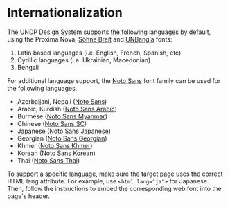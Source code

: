 
<Meta
  title="Getting started/Internationalization"
/>

# Internationalization

The UNDP Design System supports the following languages by default, using the Proxima Nova, [Söhne Breit](https://klim.co.nz/retail-fonts/soehne-breit/) and [UNBangla](https://www.undp.org/bangladesh/publications/un-bangla-font) fonts:
1. Latin based languages (i.e. English, French, Spanish, etc)
2. Cyrillic languages (i.e. Ukrainian, Macedonian)
3. Bengali

For additional language support, the [Noto Sans](https://fonts.google.com/noto/specimen/Noto+Sans) font family can be used for the following languages,

- Azerbaijani, Nepali ([Noto Sans](https://fonts.google.com/noto/specimen/Noto+Sans))
- Arabic, Kurdish ([Noto Sans Arabic](https://fonts.google.com/noto/specimen/Noto+Sans+Arabic))
- Burmese ([Noto Sans Myanmar](https://fonts.google.com/noto/specimen/Noto+Sans+Myanmar))
- Chinese ([Noto Sans SC](https://fonts.google.com/noto/specimen/Noto+Sans+SC))
- Japanese ([Noto Sans Japanese](https://fonts.google.com/noto/specimen/Noto+Sans+JP))
- Georgian ([Noto Sans Georgian](https://fonts.google.com/noto/specimen/Noto+Sans+Georgian))
- Khmer ([Noto Sans Khmer](https://fonts.google.com/noto/specimen/Noto+Sans+Khmer))
- Korean ([Noto Sans Korean](https://fonts.google.com/noto/specimen/Noto+Sans+KR))
- Thai ([Noto Sans Thai](https://fonts.google.com/noto/specimen/Noto+Sans+Thai))

To support a specific language, make sure the target page uses the correct HTML lang attribute. For example, use `<html lang="ja">` for Japanese. Then, follow the instructions to embed the corresponding web font into the page's header.
